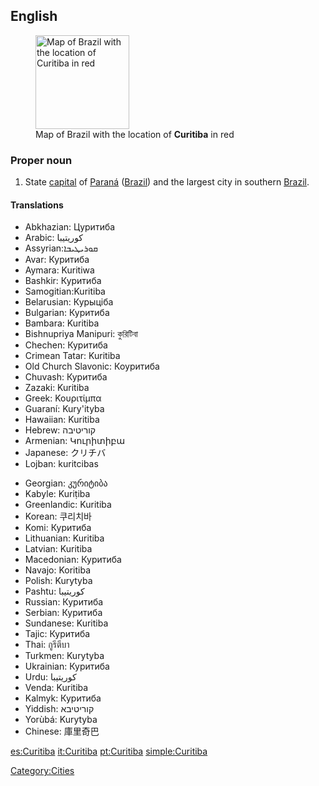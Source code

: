 ==English==
{{wikipedia}}
[[Image:Curitiba in Brazil.png|150px|right|thumb|Map of Brazil with the location of '''Curitiba''' in red]]

===Proper noun===
{{en-proper noun}}

# State [[capital]] of [[Paraná]] ([[Brazil]]) and the largest city in southern [[Brazil]].

====Translations====
{{top}}
*Abkhazian: Цуритиба
*Arabic: كوريتيبا
*Assyrian:ܩܘܪܝܛܝܒܐ
*Avar: Куритиба
*Aymara: Kuritiwa
*Bashkir: Куритиба
*Samogitian:Kuritiba
*Belarusian: Курыціба
*Bulgarian: Куритиба
*Bambara: Kuritiba
*Bishnupriya Manipuri: কুরিটিবা
*Chechen: Куритиба
*Crimean Tatar: Kuritiba
*Old Church Slavonic: Кѹритиба
*Chuvash: Куритиба
*Zazaki: Kuritiba
*Greek: Κουριτίμπα
*Guaraní: Kury'ityba
*Hawaiian: Kuritiba
*Hebrew: קוריטיבה 
*Armenian: Կուրիտիբա
*Japanese: クリチバ
*Lojban: kuritcibas
{{mid}}
*Georgian: კურიტიბა
*Kabyle: Kuriṭiba
*Greenlandic: Kuritiba
*Korean: 쿠리치바
*Komi: Куритиба
*Lithuanian: Kuritiba
*Latvian: Kuritiba
*Macedonian: Куритиба
*Navajo: Koritiba
*Polish: Kurytyba
*Pashtu: كوريتيبا
*Russian: Куритиба
*Serbian: Куритиба
*Sundanese: Kuritiba
*Tajic: Куритиба
*Thai: กูรีตีบา
*Turkmen: Kurytyba
*Ukrainian: Куритиба
*Urdu: كوريتيبا
*Venda: Kuritiba
*Kalmyk: Куритиба
*Yiddish: קוריטיבא 
*Yorùbá: Kurytyba
*Chinese: 庫里奇巴
{{bottom}}

[[Category:Cities]]

[[es:Curitiba]]
[[it:Curitiba]]
[[pt:Curitiba]]
[[simple:Curitiba]]